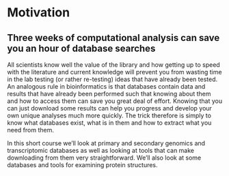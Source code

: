 # Motivation

## Three weeks of computational analysis can save you an hour of database searches

All scientists know well the value of the library and how getting up to speed with the literature and current knowledge will prevent you from wasting time in the lab testing (or rather re-testing) ideas that have already been tested. An analogous rule in bioinformatics is that databases contain data and results that have already been performed such that knowing about them and how to access them can save you great deal of effort. Knowing that you can just download some results can help you progress and develop your own unique analyses much more quickly. The trick therefore is simply to know what databases exist, what is in them and how to extract what you need from them.

In this short course we'll look at primary and secondary genomics and transcriptomic databases as well as looking at tools that can make downloading from them very straightforward. We'll also look at some databases and tools for examining protein structures.
